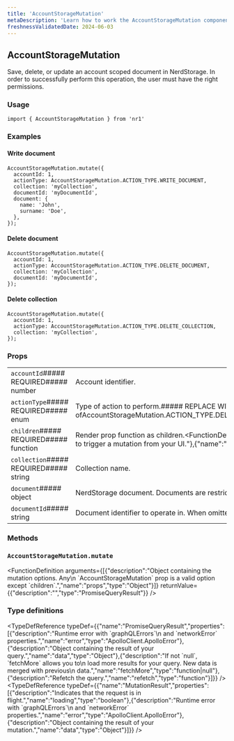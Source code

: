 ```yaml
---
title: 'AccountStorageMutation'
metaDescription: 'Learn how to work the AccountStorageMutation component'
freshnessValidatedDate: 2024-06-03
---
```

## AccountStorageMutation

Save, delete, or update an account scoped document in NerdStorage. In order to successfully perform this operation, the user must have the right permissions.

### Usage

```
import { AccountStorageMutation } from 'nr1'
```



### Examples

#### Write document

```
AccountStorageMutation.mutate({
  accountId: 1,
  actionType: AccountStorageMutation.ACTION_TYPE.WRITE_DOCUMENT,
  collection: 'myCollection',
  documentId: 'myDocumentId',
  document: {
    name: 'John',
    surname: 'Doe',
  },
});
```



#### Delete document

```
AccountStorageMutation.mutate({
  accountId: 1,
  actionType: AccountStorageMutation.ACTION_TYPE.DELETE_DOCUMENT,
  collection: 'myCollection',
  documentId: 'myDocumentId',
});
```



#### Delete collection

```
AccountStorageMutation.mutate({
  accountId: 1,
  actionType: AccountStorageMutation.ACTION_TYPE.DELETE_COLLECTION,
  collection: 'myCollection',
});
```



### Props

|                                        |                                                                                                                                                                                                                                                                                                                                                                |
| -------------------------------------- | -------------------------------------------------------------------------------------------------------------------------------------------------------------------------------------------------------------------------------------------------------------------------------------------------------------------------------------------------------------- |
| `accountId`##### REQUIRED##### number  | Account identifier.                                                                                                                                                                                                                                                                                                                                            |
| `actionType`##### REQUIRED##### enum   | Type of action to perform.##### REPLACE WITH CUSTOM COMPONENT&lt;One ofAccountStorageMutation.ACTION_TYPE.DELETE_COLLECTIONAccountStorageMutation.ACTION_TYPE.DELETE_DOCUMENTAccountStorageMutation.ACTION_TYPE.WRITE_DOCUMENT>                                                                                                                                |
| `children`##### REQUIRED##### function | Render prop function as children.&lt;FunctionDefinition returnValue=&#x7B;\[&#x7B;"type":"React.ReactNode","description":""}]} arguments=&#x7B;\[&#x7B;"name":"mutate","type":"function","description":"Function to trigger a mutation from your UI."},&#x7B;"name":"mutationResult","type":"MutationResult","description":"Results of the\\n mutation."}]} /> |
| `collection`##### REQUIRED##### string | Collection name.                                                                                                                                                                                                                                                                                                                                               |
| `document`##### object                 | NerdStorage document. Documents are restricted to 64 kB in size when JSON-stringified.                                                                                                                                                                                                                                                                         |
| `documentId`##### string               | Document identifier to operate in. When omitted the whole collection is returned.                                                                                                                                                                                                                                                                              |

### Methods

### `AccountStorageMutation.mutate`

&lt;FunctionDefinition arguments=&#x7B;\[&#x7B;"description":"Object containing the mutation options. Any\\n \`AccountStorageMutation\` prop is a valid option except \`children\`.","name":"props","type":"Object"}]} returnValue=&#x7B;&#x7B;"description":"","type":"PromiseQueryResult"}} />

### Type definitions

&lt;TypeDefReference typeDef=&#x7B;&#x7B;"name":"PromiseQueryResult","properties":\[&#x7B;"description":"Runtime error with \`graphQLErrors\`\\n and \`networkError\` properties.","name":"error","type":"ApolloClient.ApolloError"},&#x7B;"description":"Object containing the result of your query.","name":"data","type":"Object"},&#x7B;"description":"If not \`null\`, \`fetchMore\` allows you to\\n load more results for your query. New data is merged with previous\\n data.","name":"fetchMore","type":"function|null"},&#x7B;"description":"Refetch the query.","name":"refetch","type":"function"}]}} />&lt;TypeDefReference typeDef=&#x7B;&#x7B;"name":"MutationResult","properties":\[&#x7B;"description":"Indicates that the request is in flight.","name":"loading","type":"boolean"},&#x7B;"description":"Runtime error with \`graphQLErrors\`\\n and \`networkError\` properties.","name":"error","type":"ApolloClient.ApolloError"},&#x7B;"description":"Object containing the result of your mutation.","name":"data","type":"Object"}]}} />